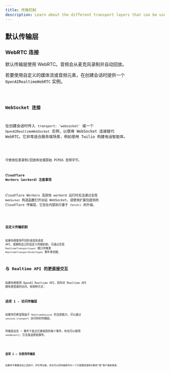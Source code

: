 ```yaml
---
title: 传输机制
description: Learn about the different transport layers that can be used with Realtime Agents.
---
```




## 默认传输层

### WebRTC 连接

默认传输层使用 WebRTC。音频会从麦克风录制并自动回放。

若要使用自定义的媒体流或音频元素，在创建会话时提供一个 `OpenAIRealtimeWebRTC` 实例。

<Code lang="typescript" code={customWebRTCTransportExample} />

### WebSocket 连接

在创建会话时传入 `transport: 'websocket'` 或一个 `OpenAIRealtimeWebSocket` 实例，以使用 WebSocket 连接替代 WebRTC。它非常适合服务端场景，例如使用 Twilio 构建电话智能体。

<Code lang="typescript" code={websocketSessionExample} />

可使用任意录制/回放库处理原始 PCM16 音频字节。

#### Cloudflare Workers（workerd）注意事项

Cloudflare Workers 及其他 workerd 运行时无法通过全局 `WebSocket` 构造函数打开出站 WebSocket。请使用扩展包提供的 Cloudflare 传输层，它会在内部执行基于 `fetch()` 的升级。

<Code lang="typescript" code={cloudflareTransportExample} />

### 自定义传输机制

如果你想使用不同的语音到语音 API，或拥有自己的自定义传输机制，可通过实现 `RealtimeTransportLayer` 接口并触发 `RealtimeTransportEventTypes` 事件来创建。

## 与 Realtime API 的更直接交互

如果你想使用 OpenAI Realtime API，同时对 Realtime API 拥有更直接的访问，有两种方式：

### 选项 1 - 访问传输层

如果你仍希望受益于 `RealtimeSession` 的全部能力，可以通过 `session.transport` 访问你的传输层。

传输层会在 `*` 事件下发出它接收到的每个事件，你也可以使用 `sendEvent()` 方法发送原始事件。

<Code lang="typescript" code={transportEventsExample} />

### 选项 2 — 仅使用传输层

如果你不需要自动工具执行、护栏等功能，你也可以将传输层作为一个只管理连接和中断的“瘦”客户端来使用。

<Code lang="typescript" code={thinClientExample} />

